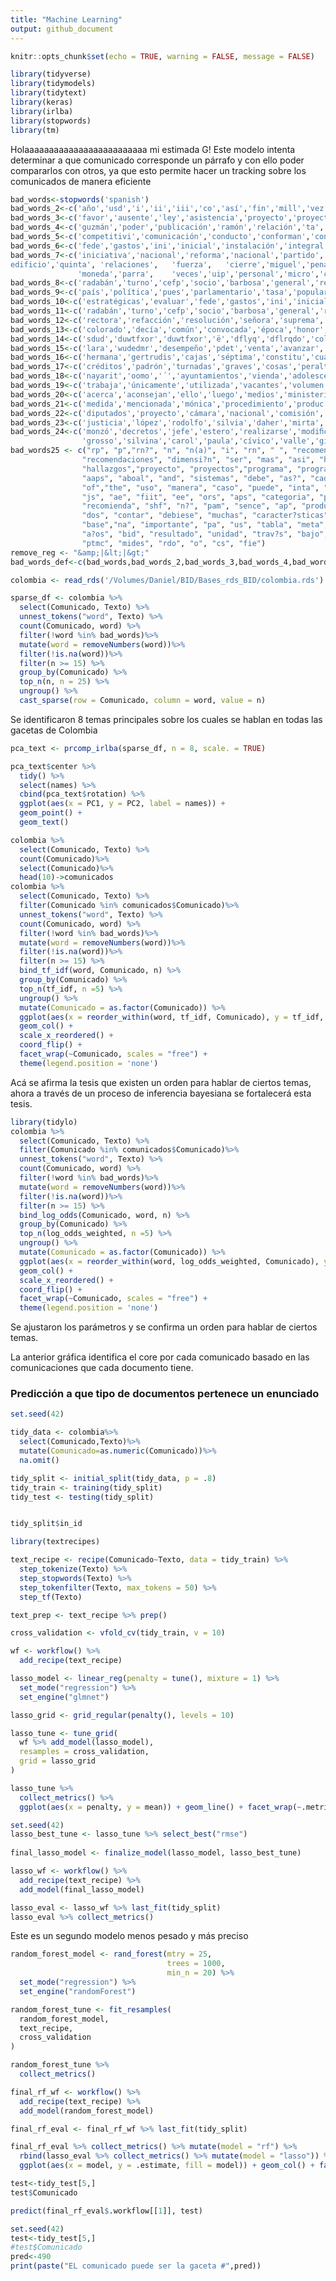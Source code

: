 ```yaml
---
title: "Machine Learning"
output: github_document
---
```


```r
knitr::opts_chunk$set(echo = TRUE, warning = FALSE, message = FALSE)
```

```r
library(tidyverse)
library(tidymodels)
library(tidytext)
library(keras)
library(irlba)
library(stopwords)
library(tm)
```


Holaaaaaaaaaaaaaaaaaaaaaaaaa mi estimada G! Este modelo intenta determinar a que comunicado corresponde un párrafo y con ello poder compararlos con otros, ya que esto permite hacer un tracking sobre los comunicados de manera eficiente

```r
bad_words<-stopwords('spanish')
bad_words_2<-c('año','usd','i','ii','iii','co','así','fin','mill','vez','si','l','tener','oc','iv','nuevos','problema','santa','dio','p','enero','febrero','marzo','abril','mayo','junio','julio','agosto','septiembre','octubre','noviembre','diciembre','aproximadamente','varios','ende','tipo','aún','fase','costo','existe','logró','v','acerca','b','entrada','forma','gran','igualmente','misma','orden','oficina','output','podría','presentaron','propuesta','propuestas','referencia','reporte','san','tercer','térmico','zonas','caja','alrededor','asignados','decir','después','días','dicha','diseñado','esperaba','esperado','finalizar','importancia','llevó','maestro','mejorar','necesarios','niveles','particular','planteado','presente','principios','reflejado','registra','reportado','requiere','secado','solo','supuesto','with','working','actualización','alto','asociado','considerando','correspondiente','dichos','escasa','fa','figura','genera','justificación','km','llevado','medidas','menos','modo','municipio','necesarias','necesidades','parcialmente','partir','pese','personas','pmasis','presentar','previas','previstos','real','realizando','sentido','suscrito','tema','vía','acorde','acorde','actividad','adecuada','adelantando','ándres','atención','comprometer','consultores','corresponde','crítica','cuarto','efectos','ejecutores','entonces','especial','establecidos','crítica','ejecutores','especial','establecidos','existen','incluido','lograr','logro','luego','mas','más','mayores','mecanismo','mejor','notable','nuevas','objeto','oferta','original','pari','passu','posibilidad','posterior','propósito','','realidad','realizaron','red','satisfactoria','solicitado','últimos','varias','además','afectar','aplicación','aprobados','artículo','competencia','competencias','conjunto','consecución','creó','considerable','consolidación','convocatoria','cronogramas','cuatro','darle','definidos','desarrollado','efectiva','eficiente','ejecutados','especialista','estima','extensión','gestor','igual','indica','informa','interno','internos','largo','llega','lugar','manual','mismas','mll','múltiples','obtener','permitido','plazos','porcentaje','potenciales','presentación','presentó','prevé','primeras','providencia','proyecciones','puedan','realizada','reglamento','relacionada','renovación','restricciones','semanas','siguiente','solicitar','soluciones','suscribir','suscripción','tales','todas','todo','tomo','usuarios','vías','abstuvo','acumulado','adelantaron','afectó','apenas','apoya','c','buena','centros','compromisos','conjunta','considerablemente','consorcio','contenido','continua','cronograma','deben','deberán','dialogo','disponibles','dificultad','documentos','ejercicio','elegible','ello','esfuerzos','espacios','especiales','esquemas','etapas','formalizó','financiada','fuertes','funcionamiento','generado','generados','generar','generó','gerencial','gestiones','gestores','grupos','haber','hecho','inclusión','informó','inicios','manifestado','mencionados','opinión','partes','pendiente','permitieran','podía','podrá','presentan','presentando','proyectados','punto','puesta','realización','realizará','realizará','reporta','respuesta','revisaron','sigue','sólidos','sigue','sólo','superior','sustancial','torno','tramitar','tres','utilización','ve','vi','vio','acordado','actualizado','adecuado','agencia','ahora','ajustar','ajustó','alcanzado','alcanzarán','ambos','anteriores','aplicativo','aportes','apoyar','aprobó','asimismo','atender','calculado','cercano','cinco','continuar','corresponden','cumplido','da','dará','deberá','decidió','decididas','decidió','definido','definidas','denominada','determinar','determinación','detalles','detalle','diferencias','dinámica','dinamismo','directivas','disponibilidad','distintos','eb','ejecutadas','entendimiento','establecidas','evidente','explica')
bad_words_3<-c('favor','ausente','ley','asistencia','proyecto','proyectos','diputado','ley','cause','reunión','cause','diputados','reunión','presidente','cámara','gaceta','integrante','lunes','martes','miércoles','jueves','viernes','sabado','domingo','integrante','méxico','cambio','general','nacional','parlamentaria','alta','integrantes','iniciativa','horas','programas','proyecto','programa','sector','ción','dictamen','josé','mil','pri','baja','turno','federal','in','gonzález','día','fecha','dos','manera','acciones','ciento','ciento','materia','parte','pro','secretario','re','caso','directiva','ser','actividades','cabo','discusión','maría','anterior','fracción','atentamente','decreto','juan','respecto','micro','millones','ordinaria','secretaría','unidos','coordinación','foro','grupo','periodo','ra','aprobación','ceiaa','pequeña','to','artículos','congreso','do','federación','junta','licenciado','medio','legislatura','presentes','uso','antonio','cuenta','legislativo','garcía','gobierno','legislativo','mexicanos','operación','social','acuerdo','aprobado','comisiones','dispuesto','informe','martínez','nes','numeral','diversas','mesa','siguientes','jesús','siguientes','adiciona','adolfo','luis','lxii','orive','secretaria','sión','alejandro','diversos','federalismo','ramírez','reuniones','secretarios','términos','adriana','apoyo','cumplimiento','ma','pa','sánchez','sánchez','anual','cuales','di','doctor','mario','participación','semestral','anexo','autoridades','coordinador','javier','municipales','pérez','pre','so','alfredo','fernando','hacer','mediante','nivel','objetivos','propone','proponente','quórum','temas','tra','acción','acta','cada','carlos','dad','destacó','edificio','entidades','establecer','fundamento','honorable','importante','legisladores','mo','palacio','proyectos','rangel','regional','romero','sectores','sistema','condiciones','miento','pe','tados','través','vargas','ciones','comi','dar','disposiciones','enrique','evaluación','federales','marco','mayor','parla','mayor','plazo','presentada','reglas','salón','tal','alberto','arturo','ca','contreras','gasto','lectura','procedió','padilla','situación','virtud','años','augusto','bellinger','chan','continuación','dis','elementos','fuentes','funciones','gestión','hernández','lugo','manuel','mentaria','moreno','nión','nueva','partido','político','primer','públicos','rocío','ruiz','semarnat','va','abreu','agradeció','aprobaron','asistencia','carmen','com','corrales','dependencias','dipu','establece')
bad_words_4<-c('guzmán','poder','publicación','ramón','relación','ta','último','ciudadano','comité','documento','fe','fomentos','fomento','generales','gobiernos','grandes','guadalupe','im','inicio','invitados','marcos','mente','mexicana','morales','opi','ortiz','permita','población','relativo','renovables','resultados','salvador','segovia','unanimidad','usted','blanca','bre','cantidad','capacidades','cárdenas','carmona','debe','des','dictaminado','director','final','función','hace','hoy','isidro','lázaro','llevará','medianas','méndez','mismo','previa','sos','total','valencia','vo','acceso','acuerdos','armando','artiñano','asistentes','calidad','cáma','campaña','cecilia','conforme','conforme','dustria','em','emitir','encuentra','esther','gerardo','impacto','importantes','ingeniero','interés','minuta','modificación','movimiento','na','nación','oportunidad','ordenamiento','organismos','parlamentarios','pequeñas','po','primera','puntos','socorro','socorro','téllez','tiempo','tomás','tratamiento','turnados','unidas','yesenia','analizado','anaya','ángel','angélica','ba','bajo','base','beltrones','bien','campañas','catarina','ceballos','delgado','desa','desahogar','eco','efecto','electorales','encontraron','específicos','establecido','ex','fechas','foros','g','gutiérrez','hacia','humanos','ja','llevar','manlio','márquez','mayoría','medios','metas','miguel','módulo','mundo','momento','observaciones','octavio','palabra','orihuela','payo','permanente','preguntas','puesto','res','respectiva','resultado','reyes','sam','sistemas','voto','votos','actores','alianza','alonso','alianza','américa','ayala','cación','calderón','cam','camarena','carácter','cargo','ciso','clave')
bad_words_5<-c('competitivi','comunicación','conducto','conforman','consejo','correspondientes','cumplir','dependencia','destinados','df','dichas','directamente','diseño','dora','ejecución','emitida','éstas','estatales','evaluaciones','falta','favor','federa','felipe','fernández','garza','generación','herrera','hacendaria','herrera','hugo','humano','instituto','inte','intervención','invitación','issa','legislativos','local','medina','semana','semanas','mes','meses','necesario','norma','número','organización','oviedo','países','par','pedro','plan','presencia','puso','rafael','rafael','realizar','reducir','reitero','relaciones','representación','representantes','responsabilidad','rios','rivera','rrollo','secreta','unánime','vinculación','x','zaragoza','ac','adán','alba','alex','analizar','beneficio','cabe','clausura','clausura','combustibles','compromiso','conformidad','compromiso','crear','cualquier','cuanto','daimler','david','dávila','debida','decisiones','derivado','disposi','eficiencia','ejecutivo','eliana','elaboración','eliana','equipo','ésta','francisca','francisco','gas','ge','gm','go','her','ho','inafed','informes','instalaciones','instrumentos','lado','legales','líneas','locales','marisol','mento','mexicano','misión','mismos','munici','nacionales','nández','ne','nelly','nomía','órdenes','organizaciones','pecial','peña','pido','planta','porcentajes','presu','proceso','producto','progra','propia','puede','ral','ras','realizadas','representa','representa','revisión','ricardo','robles','sa','sala','solicita','sometan','suficiente','tercera','tes','tinguida','torres','viii','abordaron','actualmente','alfa','alvarado','alimentos','árcega','auditorio','bajadores','beneficios','bis','brenda','canacero','características','castillo','cau','certificación','certificado','chávez','cional','cita','colaboración','comuníquese','concepto','concluyó','consuelo','conocimiento','contenidos','coronado','covarrubias','creciente','cruz','cuarta','décima','décima','declinó','delphi','democrática','dente','deral','dicho','dieron','discutido','dispone','duda','efectuada','elia')        
bad_words_6<-c('fede','gastos','ini','inicial','instalación','integral','interior','jiménez','labastida','lardizábal','legislativa','licencia','lineamientos','magallanes','mé','mecanismos','mejores','mencionar','modificaciones','muñoz','murguía','nieto','nolasco','observar','ordinarias','panel','peaje','permitan','presenta','presentadas','pt','putados','rio','ro','rodrigo','rosa','salinas','sarrollo','segunda','serna','sexta','sino','subcomisión','talamante','tamaño','técnico','undécima','undécima','var','venido','vicepresidente','senador','senadore','ministro','ministros','vidad','volvo','xico','zamora','acordó','actas','agenda','agustín','altos','álvarez','antelación','anteriormente','apo','apro','áreas','arroyo','artí','au','autónoma','bienvenida','ble','cá','car','casi','cervantes','chapa','cio','comentó','compe','comprende','comuníquense','conferencia','confirmar','confirmar','constancia','constitucional','constitucionales','contar','corpus','culo','curi','das','declaración','destine','destino','diputadas','dispensó','emitió','enfoque','enviada','espacio','especifico','etcétera','experiencias','explicó','fijos','facultades','flor','fommur','fondos','forman','formas','fundación','fundamentales','garantizar','gordillo','grama','hombres','gudiño','hora','implementación','implementar','inci','incorporar','index','inegi','infor','irazema','karina','leticia','libre','linares','loya','mantener','marcas','matrices','mejoramiento','miranda','morelos','motivo','muni','nal','necesidad','negativo','néstor','normas','numerales','ochoa','ocotlán','olivares','omar','opiniones','organi','organizado','orozco','orozco','ossiel','otorgados','pablo','participaciones','petitividad','planteados','planteamientos','podrán','ponente','poner','potencial','prácticas','favor','ausente','dip','angel','cc','creo','cooperativa','quiero','sección','seccion','lxi','cruzada','liconsa','ustedes','vemos','dip','admite','leche','lxiii','ley','diconsa','dgpl','cooperativa','mely','aqui','aquí','coco','x','lxi','angli','vamos','lxii','morena','eukid','rubrica','parlamentaria','voy','obviamente','ahorita','grappin','proponente','notificó','asistencias')
bad_words_7<-c('iniciativa','nacional','reforma','nacional','partido','iniciativa','entidades','pública','presentada','sector','nacional','género','dictamen','diversas','señaló','muchas','muchas','sociedades','número','bis','pleno','cuidado','discusión','votación','javier','humanos','ordinaria','jesús','párrafo','integrantes','uso','f','oficio','cómo','presidenta','derecho','sociedad','juan','exhorta','congreso','fiscal','pérez','rodríguez','medio','socios','va','constitución','secretaría','hoy','asamblea','cambio','lópez','unidos','pesos','pesos','cause','población','cuidados','manuel','años','términos','hambre','díaz','urgente','federación','artículos','carlos','cabo','parte','centro','ver','millones','jorge','moreno','previsión','televisión','integrante','unión','sesión','anual','fondo','guarda','dar','usted','bien','marco','marco','voto','suscrita','consejo','gutiérrez','precios','código','parlamentarias','recepción','tercera','periodistas','ex','hace','sánchez','comité','comité','reuniones','pa','unidas','ramos','ramos','administración','ciudadana','consulta','mos','in','pueblos','mayor','legislativo','haciendo','apoyo','diversos','gómez','debe','flores','verdad','respecto','órganos','régimen','primer','podemos','refiere','quórum','zona','arturo','ra','enrique','indicó','casa','través','sur','di','único','proyectos','temas','torres','mendoza','carácter','públicas','palabra','guadalupe','nivel','gerardo','vega','penal','cruz','entidad','norte				
edificio','quinta',	'relaciones',	'fuerza',	'cierre','miguel','pena','electorales','voz','referente','aprobado','nes','ángel','ene','sureste','bernal','vida','vida','roberto','guillermo','roberto','promedio','atentamente','mo','votar','iniciativas','generales','puede',				
               'moneda','parra',	'veces','uip','personal','micro','claudia','conforme','bases','rafael',	'políticos','registro','fe','efecto','pemex','editorial','casos','persona','menor','banfotour','ejemplo','recibido','foro','recibido','primero','herrera','amistad','ciento','segundo','oportunidades','revolución','resolución','sistema','informe','inasistencia','análisis','reglamentos','sagarpa','puntos','pasajeros','disponible','autonomía','habitación','gente','celebrada','numeral','norte','edificio','fernando','plazo','cualquier','cuarta','cumplimiento','solicitó','electores','electores'		,'trámite','valor','parlamentos','equilibrio','morales','movimiento','municipal','combate','moderna','ciones','financiero','','licenciado','periodo','título','sión','activos','presidencia','cantú','unanimidad','cuales','expide','beatriz','beatriz','total','capítulo','ma','participación','revisión','fundamento','trata','dad','pequeña','santos','nuevo','productiva','gef','región','región','pichardo','pre','oficial','abstención','pre','vázquez','dictaminar','institución','baja','na','asunto','fernández','ramírez','honorable','promovente','ruiz','hugo','secretarios','gestión','mediana','coordinación','ejecutivo','establece','proceso','dentro','objetivos','bueno','fuente','leyes','comunicaciones','humano','anexo','vigor','registró','registró','constitutivas','constitutivas','riego','cárdenas','partidos','ricardo','llegar','toda','octavio','nueva','nuevo','cantidad','potable','escuelas','seguro','positivo','íbid','doctor','reyes','lázaro','palacio','miriam','reglas','república','ciudad','elena','norma','diario','armando','nombre','º','david','héctor','dispuesto','lista','dispuesto','lista','rojas','rojas','rojas','sistemas','evaluación','cumbre','santiago','quorum','usuario','mexicano','organización','presencia','secretaria','carrillo','carrillo','sergio','ticas','relación','vencimiento','apoyos','garza','márquez','daniel','germán','precisamente','carmen','chávez','emilio','guzmán','medina','visita','prác','tiendas','minuta','ignacio','preguntó','compañeros','recibida','eduardo','sala','votos','ausentes','envió','sinopsis','presentes','resultados','mente','mucha','alianza','méndez','consideración','orantes','pueden','debido','aprobada','dijo','responsabilidad','víctor','llevará','acuerdos','barajas','momento','siempre','condiciones','señores','trabajos','obra','araceli','parece','parece','guevara','contenidas','funciones','mayoría','cadenas','contador','contador','dades','viii','objetivo','padilla','escobar','escoto','manrique','lucia','tesis','financieros','edgardo','órgano','diputada','primera','permanente','aprobación','junta','recursos','recurso','materia','cámara','trabajo','aprobación','trabajo','materia','instituto','cámara','recursos','primera','elsa','turismo','decía','martín','martha','comi','educa','trabajar','programas','anterior','operación','rico','anterior','bienes','fines','aprueba','líderes','óscar','innovación','planta','procedimientos','mismo','productores','instalaciones','comisiones','usos','pinto','delito','quedar','según','reserva','retiro','tercero','tercero','gonzalo','base','mario','suárez','velasco','ciudadanos','intervención','motivos','miento','pago','realizar','legisladores','motivos','podamos','queremos','solamente','parlamentarios','senadora','relativo','señala','reforman','semarnat	','reservan','admiten','situación','diego','caída','villarreal','meses','edad','operaciones','humberto','programas','democrática','función','bajo','creación','curso','plenaria','remitida','seguimiento','anterior','ganaderas','damián','desechan','dicho','dictaminada','notas','jaime','oscar','atribuciones','elección','fuentes','mismo','asistentes','asistente','asiste','coronato','margarita','patrones','cooperativo')
bad_words_8<-c('radabán','turno','cefp','socio','barbosa','general','reunión','federal','urnas','credencial','locutores','turna','señor','montaño','sámano','anticorrup','melhem','manjarrez','compañero','arámbula','castañón','berjena','montano','berdeja','avilés','gaceta','montano','usabiaga','monreal','amigo','gracias','pesa','zan','cooperati','quisiera','turnó','ganoa','corrales','proyecto','turística','asuntos','montoya','gobernación','gobernacion','rúbica','bautista','setenta','civil','agradezco','buenos','septima','guerrero','rubica','rúbrica','comisión','gusto','ayudar','aguas','expediente','país')
bad_words_9<-c('país','política','pues','parlamentario','tasa','popular','metropolitano','aguilar','agregado','exteriores','edelmiro','angulo','alfonso','multa','demás','valores','campeche','permiso','aguilar','firmas','distrito','metropolitana','pues','estatus','funcionarios','media','productos','desecha','federativas','braceros','tiembre','naciones','fuerzas','solicitud','acto','alejandra','zepeda','ávila','ramo','ahlf','loretta','equivalente','otorgamiento','promover','esfuerzo','virgilio','julieta','olivia','briceño','wendy','ernesto','procesos','fermín','propuso','sometió','control','toro','hizo','acto','treinta','adición','estatus','mary','priscila','vidaña','rogelio','aportaciones','someterlo','desahogo','éste','federativas','regular','cedrssa','suprema','alguna','país','imss','proposición','desecha','bermúdez','erandi','aguilar','frida','respectivamente','permiso','pidió')
bad_words_10<-c('estratégicas','evaluar','fede','gastos','ini','inicial','instalación','integral','interior','jiménez','labastida','lardizábal','legislativa','licencia','lineamientos','magallanes','mé','mecanismos','mejores','mencionar','modificaciones','muñoz','murguía','nieto','nolasco','observar','ordinarias','panel','peaje','permitan','presenta','presentadas','pt','putados','rio','ro','rodrigo','rosa','salinas','sarrollo','segunda','serna','sexta','sino','subcomisión','talamante','tamaño','técnico','undécima','undécima','var','venido','vicepresidente','senador','senadore','ministro','ministros','vidad','volvo','xico','zamora','acordó','actas','agenda','agustín','altos','álvarez','antelación','anteriormente','apo','apro','áreas','arroyo','artí','au','autónoma','bienvenida','ble','cá','car','casi','cervantes','chapa','cio','comentó','compe','comprende','comuníquense','conferencia','confirmar','confirmar','constancia','constitucional','constitucionales','contar','corpus','culo','curi','das','declaración','destine','destino','diputadas','dispensó','emitió','enfoque','enviada','espacio','especifico','etcétera','experiencias','explicó','fijos','facultades','flor','fommur','fondos','forman','formas','fundación','fundamentales','garantizar','gordillo','grama','hombres','gudiño','hora','implementación','implementar','inci','incorporar','index','inegi','infor','irazema','karina','leticia','libre','linares','loya','mantener','marcas','matrices','mejoramiento','miranda','morelos','motivo','muni','nal','necesidad','negativo','néstor','normas','numerales','ochoa','ocotlán','olivares','omar','opiniones','organi','organizado','orozco','orozco','ossiel','otorgados','pablo','participaciones','petitividad','planteados','planteamientos','podrán','ponente','poner','potencial','prácticas','favor','ausente','dip','angel','cc','creo','cooperativa','quiero','sección','seccion','lxi','cruzada','liconsa','ustedes','vemos','dip','admite','leche','lxiii','ley','diconsa','dgpl','cooperativa','mely','aqui','aquí','coco','x','lxi','angli','vamos','lxii','morena','eukid','rubrica','parlamentaria','voy','obviamente','ahorita','grappin','proponente','notificó','asistencias')
bad_words_11<-c('radabán','turno','cefp','socio','barbosa','general','reunión','federal','urnas','credencial','locutores','turna','señor','montaño','sámano','anticorrup','melhem','manjarrez','compañero','arámbula','castañón','berjena','montano','berdeja','avilés','gaceta','montano','usabiaga','monreal','amigo','gracias','pesa','zan','cooperati','quisiera','turnó','ganoa','corrales','proyecto','estratégicas','evaluar','fede','gastos','ini','inicial','instalación','integral','interior','jiménez','labastida','lardizábal','legislativa','licencia','lineamientos','magallanes','mé','mecanismos','mejores','mencionar','modificaciones','muñoz','murguía','nieto','nolasco','observar','ordinarias','panel','peaje','permitan','presenta','presentadas','pt','putados','rio','ro','rodrigo','rosa','salinas','sarrollo','segunda','serna','sexta','sino','subcomisión','talamante','tamaño','técnico','undécima','undécima','var','venido','vicepresidente','senador','senadore','ministro','ministros','vidad','volvo','xico','zamora','acordó','actas','agenda','agustín','altos','álvarez','antelación','anteriormente','apo','apro','áreas','arroyo','artí','au','autónoma','bienvenida','ble','cá','car','casi','cervantes','chapa','cio','comentó','compe','comprende','comuníquense','conferencia','confirmar','confirmar','constancia','constitucional','constitucionales','contar','corpus','culo','curi','das','declaración','destine','destino','diputadas','dispensó','emitió','enfoque','enviada','espacio','especifico','etcétera','experiencias','explicó','fijos','facultades','flor','fommur','fondos','forman','formas','fundación','fundamentales','garantizar','gordillo','grama','hombres','gudiño','hora','implementación','implementar','inci','incorporar','index','inegi','infor','irazema','karina','leticia','libre','linares','loya','mantener','marcas','matrices','mejoramiento','miranda','morelos','motivo','muni','nal','necesidad','negativo','néstor','normas','numerales','ochoa','ocotlán','olivares','omar','opiniones','organi','organizado','orozco','orozco','ossiel','otorgados','pablo','participaciones','petitividad','planteados','planteamientos','podrán','ponente','poner','potencial','prácticas','favor','ausente','dip','angel','cc','creo','cooperativa','quiero','sección','seccion','lxi','cruzada','liconsa','ustedes','vemos','dip','admite','leche','lxiii','ley','diconsa','dgpl','cooperativa','mely','aqui','aquí','coco','x','lxi','angli','vamos','lxii','morena','eukid','rubrica','parlamentaria','voy','obviamente','ahorita','grappin','proponente','notificó','asistencias','directivo','asamblea','uruguay','inoohh','inddhh','indohh','república','sede','recibió','naciones','setiembre','parlamento','sesión','reunió','uruguayo',"inodhh",'comisión','participó','institucional','casos','comisionado','institución','º','presidenta','pueblo','junto','seguimiento','página','relacionamiento','señores','personal','información','corte','aspectos','instituciones ','dirección','uruguaya','muchas','recomendaciones','taller','unidad', 'dentro','órgano','toda','ámbito','anexos')
bad_words_12<-c('rectora','refacción','resolución','señora','suprema','tivo','udelar','visita','alguna','anong','arts','bases','buen','ceremonia','cierre','colaborar','directora','entiende','formal','funciona','inciso','institu','integrada','organismo','propio','rechos','rovira','situaciones','seguramente ','talleres','talleres','ales','bueno','consolidar','contacto','contencioso','convenios','creados','dada','desarrolló','dice','eventos','focal','expresa','extraordinarias','focal','forme','gente','grado','horario','informar','inter','intercambiar','intercambio','interna','lugares','maldonado','mantenido','maria','minutos','nota','ntes','nuevo','oohh','pafs','participado','participaron','perfodo','podemos','queremos','recibimos','recién','reclamo','rector','redbió','reglamentación','seguir','solicitó','tado','tampoco','temáticas','ténganse','titución','tras','unión','urugu','viena','vigentes','xlvii','aborda','abordar','abordó','acercamiento','ación','algún','ambas','amplio','amman','brou','breve','capitulo','causas','cias','comprendido','ctivo','danilo','decisión','defen', 'defensorías','denunciado','deredlos','dfas','diario','distintas','división','dónde','ejecutora','ente','entrados','entrevistas','estratégicos','excepciones','extraordinaria','federico','fhce','filippini','fines','form','funcion','fundamentos','futuros','gama','garantías','habitantes','hacerlo','hacerse','hito','ibió','implica','impone','incluso','inddhii','inoouh','inst','integra','jnddhh', 'jnodhh','juntas','libro','manifiesta','marcha','memoria','mensaje','montero','mtop','nacion','nombre','obligación','obre','observatorio','oficial','oficios','oirtctivo','oportunamente','orgánica','organizada','oriental','otorga','paraninfo','dificultades','jorge','según','cuentas','gustavo','seis','sociedad','cooperación','país','diferentes','º','administración','parece','seminario','peralta','frente','miembros','directorio','faroppa','posible','remite','allá','código','dado','delegación','dere','especialmente','mariana','órganos','recepción','vecino','rodríguez','relativos','funcionarios','recibir','sesiones','realizó','recibido','tribunal','hizo','principio','vinculados','administrativa','cómo','cons','copia','cuerpo','daniel','deja','habla','manos','ninguna','oerechos','raúl','uruguayos','vigente','actos','admitidas','ariela','astori','central','concurso','conse','coordinadora','debido','ejemplo ','elección','ferreira','futuras','instancia','integrar','nadonal','período','posibles','presentado','promoción','realizado','acto','centro','asociación','señalar','asuntos','convenio','asunción','independiente','vinculadas','comenzó','ejemplo','establecimiento','fundamental','legislador','ocasión','oefensoria','pasado','protocolo','pueden','recibidas','recomendación','asesora','técnicos','asse','chos','derec','destacar','disposición','llamado','oere','oficio','ombudsman','parlamentario ','participar','poderes','preliminar','primeros','pueda','montevideo','sociales','facultad','persona','cargos','defensor','denunciante','obligaciones','defensa','legal','servicios','administrativo','camino','eduardo','escrito','escuchar','guyer','inooh','insti','parlamentario','serpaj','tución','administrativos','cuestiones','dando','decía ','guianze','hechos','humedades','inau','iniciativas','involucrado','involucrados','lación','mencionado','mides','objetivo','ocupación','participa','pasos','plantearon','planteó','posición','refiere','segundo','seguramente','texto','abordados','actuación','actual','adelante')
bad_words_13<-c('colorado','decía','común','convocada','época','honor','jornada','pesar','pleno','solicitudes','antesala','aproximación','artigas','asodadón','boltzmann','buenos','básicos','carta','claramente','compartieron','completo','consecuencia','considerarse','consideró','cosas','curso','debemos','desarrolladas','desarrollar','eficaz','enorme','payssé','ponen','presupuesta','pisos','proce','ración','reali','realiza','realmente','reciente','reconocimiento','rectivo','relativa','rica','sauval','sejo','semestre','sentencia','sentimos','servido','silva','solamente','soría','stado','talle','tarea','temática','tendidos','unid','usinas','veinte','versión','vinculado','walter','abord','absolutamente','acceden','acnudh','acompañan','adón','adones','agradecer','alegría','almagro','anex','aníbal','aniversario','apartado','aplica','aquellos','asigna','asignado','asundón','aucj','básico','bloque','busca','boral','caminos','cardoso','celebrarse','ceso','ciegas','citada','creación','senadores','alcance','álvaro','amplia','aprueba','área','dictado','difusión','facultativo','instancias','andar','contó','comunicó','decano','pertinente','posteriormente','preparación','previsión','principales','propias','razones','redactor','relaciona','relacionadas','rico','abordan','acuña','administradón','administrativas','aporte','aplicable','atribuciones','capacidad','causa','centrales','cierto','ciudad','clón','comenzamos','códigos','comenzara','cometidos','comienzo','comis','compartió','compartir','conclusión','concretamente','condición','cone','consideración','consideradas','considere','consta','consulta','consultivo','contiene','contribuir','conversó','coope','coordinaciones','copias','correr','creada','creado','creadón','criterios','cuarenta','cuya','dades','deberi','dejamos','dejo','demás','denund','dert','despachos','dicte','diferente','digo','dijo','dimensiones','dire','directi','discrepamos','discrepancia','doctora','dossier','duradón','echa','ejercido','elena','encontrado','enda','enta','entendemos','entes','envió','espado','espedal','espinosa','estab','estándares','eventual','evento','existencia','expresamente','ferrelra','finalmente','física','físicas','fluida','formulación','funcionar','goce','heber','henderson','hicieron','huma','humnos','iciembre','ihoohh','incompetencia','informada','informado','informaron','inooiih','inquietudes','intermedio','interpretación','ional','jornadas','leer','legis','lidad','literal','llamar','lnstitudón','logo','ludwig','maneras','manifestó','mantenidas','mantuvo','mencionó','mirada','modificativa','momentos','nacio','nacionaj','nadie','nadón','nadones','namiento','nciones','necesaria','ningún','negras','noohh','jurídico','éxito','procedimientos','trámite','trato','actor','concreción','conmemoración','coordinar','definitiva','denun','experiencia','henderson','implican','notoria','notoriamente','nsejo','obliga','obstante','ocupada','oefensorfa','oire','onal','ones','oportuna','orador','organizó','orientación','originales','oupuy','pane','panelista','parlamen','partidp','pasquet','pauta','pedidos','plantea','plato','plena','pnud','podamos','práctica','presen','presidió','prestación','presuntas','previo','previsto','primero','proc','procedimiento','provino','proyecta','pttsonas','pues','quejas','rápido','razón','recha','recibieron','recoge','recomend','recuerdo','redacción','reencuentro','registro','relativas','relator','rendición','represen','repú','requerido','requerir','respuestas','resuelto','reunido','reunieron','rias','rinde','rorma','scheps','señalado','señaló','serie','serpa','siempre','simplemente','socia','solicitada','solicitud','sometida','sugerencias','tareas','temático','temáticos','tido','tiva','todavía','tora','totalidad','trab','traba','única','unida','unidades','universal','unklas','ursos','viene','vínculos','visto','voluntad','voluntaria','xvii','representante')
bad_words_14<-c('sdud','duwtfxor','duwtfxor','ë','dflyq','dflrqdo','colombia','pacto','dflrqdo','dflrqdo','\u0358','prestar','\u051d','frpr','uhfxuvrv','xhyr','xhyr','ï','lqlvwhulr','sdud','hqwlgdghv','hvwh','ɖăƌă','ministerio','odq','línea','directa','prestacion','uhdol','estatuto','vigésimo','fxdo','relhuqr','h','pacto','eolfr','senado','txlgdg','estrategias','rglilfd','vreuh','dflhqgd','eolfd','\u0d7d\u0d7eඅ','contrato','meta','qdflrqdo','parágrafo','qdflrqdo','qdflrqdo','è','técnica','uhdol','qdflrqdo','parágrafo','fortalecimiento','uhfxuvrv','uwtfxor','hfwrv','qxhyr','fortalecimiento','\u051d','\u0355','\u037c','hqhudo','glflrqd','vhuylflrv','vhuylflrv','dvhv','hvduuroor','departamento','servicio','ghvduuroor','psuhqglplhqwr','rqgr','hjdolgdg','r','rwurv','doxg','srguiq','olplqd','olplqd','tabla','delegada','surjudpd','sduwh','xglfldo','vhuylflr','wudqvsruwh','hqwuh','dfwr','hfwr','|','surfhvrv','lvwhpd','lqyhuvlyq','lqirupdflyq','gráfico','frqyplfr','planes','whuulwruldohv','vhfwru','udqvsruwh','dfxhugr','raizales','igac','vhfwru','udqvsruwh','srgui','u0373','wudypv','fxpsolplhqwr','dud','jhvwlyq','yljhqfld','lqdv','eolfrv','hqwlgdg','hqwlgdg','gheh','quedará','vdoxg','sdjr','rgutjxh','articulación','qyhuvlrqhv','frqglflrqhv','sdtv','mxglfldohv','acompañamiento','hvwd','dutd','duorv','qhujtd','dpd','pretelt','vigilancia','uente','xdgur','rfldo','gxfdflyq','hvwi','ghehuiq','fdvr','fxdohv','cuadro','gráfica','fxdohv','secundario','magistrado','cuadro','ru','vlvwhpd','rglittxhvh','hsduwdphqwr','surfhvr','duwtfxorv','wrwdo','oehuwr','liber','hvwlyq','hvwlyq','whed','sduijudir','dfwlylgdghv','dfwlylgdghv','oxuldqxdo','modelo','sduijudir','vwdgr','suhvwdflyq','txhgdui','vrfldo','wlhqh','eolfdv','vljxlhqwhv','chaljub','odqhdflyq','phwd','lqfox','servidores','quinto','uiilfr','datos','surgxfflyq','lqiudhvwuxfwxud','ur','wudwd','ghqwur','msps','whpd','ghehui','rqdv','xshulqwhqghqfld','balance','categoría','pp','žůžŵďŝă','plvpr','mxvwlfld','','hmhfxflyq','mads','ghvsdfkrv','shuvrqdv','estratégica','modifíquese','hfuhwr','jdudqwl','whuulwruldo','glflhpeuh','pdqhud','udedmr','debate','compra','đžŵž','wrgrv','phgldqwh','ghsduwdphqwrv','componente','remhwr','uhodflrqdgr','lfhplqlvwur','dgrv','lqlvwud','eloorqhv','plqhud','pxqlflslrv','fdolgdg','hpsuhvdv','srutxh','madres','xshulru','srotwlfd','vhuiq','pelhqwh','surgxfwruhv','carrera','vhdq','glihuhqwhv','complementarios','kdvwd','pliego','manejo','uariv','d','territorios','rama','formación','suhvhqwh','ǀ','rorpeld','\u0373','primario','prgl','modi','uhvlghqwh','colombiana','colombiano','votado','conćicto','sursxhvwd','ŵŝůůžŷğɛ','aumento','xudo','retención','ğǆɖžƌƚăđŝžŷğɛ','uribe','upjlphq','implementará','edvh','htxlgdg','pdufr','pactos','eăđŝžŷăů','rosario','guerra','aprovechamiento','sursrvlflyq','empleados','lqyhuvlrqhv','iván','ejrlb','encuentran','fortalecerá','capital','sodq','espera','ò','dupdgr','definir','dutr','ponencia','madr','identificación','hvwiq','modalidad','intermedia','luhfflyq','sulphu','índice','recuperado','luhfflyq','índice','xvwlfld','roflhqfldv','ruta','encp','venia','vial','\u0355\u0355','reoljdflrqhv','rughq','principal','espriella','abelardo','sursrvlflrqhv','lqflvr','conmutador','nominal','diferencial','aumentar','ungrd','colombianos','ğŷƚƌğ','mipres','mhcp','rrom','idplold','ixqflrqhv','duijudir','galán','restrepo','ludqgd','trámites','phur','especialidad','qxphudo','őğɛɵſŷ','construir','irupd','kulvwldq','sierju','hvwdv','adiciónese','toma','mauricio','mauricio','establecimientos','ğɛƚğ','encuentro','hihqvru','componentes','uxudo','entrega','conductas','beneficiarios','distribución','ljhqfldv','medida','dtxt')
bad_words_15<-c('lara','wudedmr','desempeño','pdet','venta','avanzar','pdet','dqiolvlv','avanzar','uwl','diagnóstico','ilustración','qfoxvlyq','menores','ʹ','pxmhuhv','tutela','remhwlyr','desarrollará','intervenciones','asesoría','surslhgdg','wudruglqduldv','etapa','duwlgr','serrano','término','narp','alcalde','dwhqflyq','shulrgr','principalmente','historia','principalmente','mesas','sodqhv','sursrqh','calle','ruhqr','ruhqr','mantilla','documental','mvct','yljlodqfld','ɖƌžěƶđƚžɛ','suhflrv','benedetti','acordada','marta','cent','andrés','ulhvjr','propiedad','vhqwlgr','lemos','escala','intereses','ilflqd','selección','lppqh','cálculos','subdirección','metodología','dejar','brindar','posada','embargo','mediano','barrera','lqwhjudo','vota','apuestas','facilitar','hvwdeohflgr','facilitar','qiruph','hvwdeohflgr','bilateral','john','lina','guía','phvhv','edmr','alexander','prioridad','andrade','cristo','hernán','existentes','tamayo','deulo','existentes','pizano','qirupd','profesionales','hogares','impedimento','cesar','gestion','salas','honorables','divulgación','encuesta','plantas','dgpm','medición','autoridad','impulsar','lara','wudedmr','serrano','ptar','tovar','giraldo','pregunta','chaves','alcaldes','caicedo','chamorro','jimmy','correa','lizcano','dictan','bonilla','recusaciones','daza','formato','arango','circunscripción','soto','eapb','formato','palabras','name','números','unas','amín','concede','cristina','merheg','samy','gaviria','barreras','paloma','escolar','aforados','pací','elizabeth','nayibe','marún','requisitos','publicado','lizarralde','macías','publicaciones','ministra','plata','hernando','familiar','ª','recobra','baena','navarro','prieto','bolsa','justa','penagos','laserna','cardozo','hoyos','realpe','román','vélez','wolff','sustitutiva','bustos','rosero','proyectar','eustacio','corzo','marín','sarmiento','somete','andrea','avirama','cuáles','holguín','mora','durán','obdulio','ospina','paola','vásquez','fórmula','caprecom','cretaría','viviane','flórez','celebración','abre','abrir','leonidas','diana','cerrar','maritza','milton','conducción','arleth','bernardo','casado','elías','elías','myriam','html','mandato','alicia','aristizábal','león','paredes','patricia','proceder','robledo','rosales','rosmery','vidal','villalba','digamos','norable','barón','darío','negado','neira','rigoberto','puerto','casamá','lidio','cepeda','orlando','riveros','turbay','adopta','ciess','lfroiv','alcocer','flyq','','elegido','édinson','mani','fldo','gota','pinilla','eugenia','triana','borrero','castañeda','roosvelt','candidato','preventivo','custodio','ramelli','proposiciones','rocha','plazas','cabrera','grajales','sierra','esquema','precio','parejas','ayapel','báez','honorio','marcela','nidia','nora','osorio','pinedo','sultado','varón','ponentes','miren','iaef','clemencia','cotrino','doris','quiroz','senén','fajardo','plfur','daño','vigencia','creativa','avendaño','yamina','teresita','transitorio','compañía','bernabé','celis','henríquez','pestana','recinto','convencionales','motoa','preferente','auto','villadiego','araújo','retorno','cabrales','autores','cortes','exclusivo','ayer','chicos','piloto','didho','eliéser','excusa','quiere','delegado','excusa','reajuste','petro','alexander','tatiana','juez','cabello','proveer','pard','yepes','bustamante','funcionario','labra','motta','extrema','prada','conexas','listas','juzgamiento','updgr','conducir','ludogr','contralores','nicolás','agentes','gggi','curules','mire','conjun','pienso','concejos','termina','ejecutoriadas','queda','césar','montealegre','anaime','gloria','doble','nohora','stella','jueces','ocupar','laureano','gobernadores','mientras','negociación','orjuela','ceta','rumié','mano','dvdgr','escrutinio','salazar','molano','polo','allí','problemas','cial','séptimas','cosa','deluque','informo','vicepresidenta','jurisdiccionales','indicación','oficiales','apoderado','hono','inmaterial','piel','justamente','acusación','masivo','retos','muchísimas','votó','anuncio','rutas')
bad_words_16<-c('hermana','gertrudis','cajas','séptima','constitu','cuánto','impedimentos','rable','hombre','sentencias','camargo','políticas','salida','horacio','alfred','procurador','herramienta','ferro','perdón','accionaria','fallo','regla','auditoría','ejercer','crec','casas','refugio','consolidado','árlex','modifica','obligatorio','saber','fuero','procede','conjuntas','pedraza','obed','gace','títulos','chacón','indicador','hicimos','encargo','restablecimiento','instructor','formalización','contable','renovable','viceministro','bancadas','eugenio','william','creg','leonardo','ipdud','barguil','pasó','perjuicio','pequeños','lucro','magna','nador','modifícase','expuesto','wilson','asistirá','candidatos','votamos','olga','saludo','simón','segundas','perdomo','granados','niñez','quién','autor','advertencia','auditor','gtdv','histórico','ministry','char','éverth','creativos','participe','salamanca','elegir','problemática','recolección','movimientos','nunca','aunque','pasa','sdodeud','fhoheudu','reglamentará','bolsas','castro','explicar','mañana','focalización','quede','sofía','mantenimiento','industrial','elaborar','fonsa','tante','automáticos','guarandá','ánimo','cuántas','concejo','industrias','bruce','resa','diciendo','entrar','pruebas','efraín','mesías','pensar','ibíd','malpelo','seguri','jurisdicción','audiencia','promotoras','zuluaga','bancada','gerléin','materiales','cuántos','sanabria','atienda','aprobar','ejecutiva','mira','nanciación','edilberto','operando','bogotanos','hablar','fortalecer','gobernador','crea','estrategia','alirio','viceministra','agatón','considera','delegados','disciplinario','heriberto','daira','galvis','judiciales','candidata','constanza','jurídica','ataques','procesado','monedero','toca','votemos','ballesteros','sarabia','corredor','pais','reino','oiss','archivo','jairo','contará','pran','conciliación','science','normal','vigencias','mónica','suspensión','thania','ascender','ejercerá','agente','conductor','comunidad','hjlyq','cumplan','hacen','cabecera','disciplinaria','dg','arlex','nacimiento','localidades','henry','buscar','gislativo','respeto','juzgar','autónomas','juzgar','quedó','sandra','unido','empezar','guridad','tratar','cartel')
bad_words_17<-c('créditos','padrón','turnadas','graves','cosas','peralta','hábiles','abasto','muchisimas','cosas','radio','adicionan','amaya','nayibe','rplvlyq','enríquez','recusación','susana','tratado','amaya','pachón','enajenación','lizcano','recusaciones','dólares','formato','flhqwt','nayibe','flhqwt','html','palabras','washington','alexánder','qrwl','ministry','rplvlyq','name','pachón','hqdgr','estatal','soto','science','uhvlghqfld','publicada','publicada','elecciones','constituyente','dft','dft','vhxru','susana','maya','buenaventura','molano','vfdo','billones','tránsito','interbolsa','tránsito','discapacidad','parques','corea','familias','dian','satena','ascenso','vivienda','derechos','referendo','contraloría','cerrada','congresista','municipios','bogotá','contralorías')
bad_words_18<-c('nayarit','oomo','´','ayuntamientos','vienda','adolescentes','privación','seaor','anos','penas','·','convención','cometido','cometido','moreira','pata','pera','tomar','designar','borsari','brenna','idea','viera','claro','dieciocho','legislación','seria','viera','penales','miembro','corno','iones','juicio','puedo','senor','cifras','creemos','lodo','solución','hablando','orrico','cion','idad','niflo','aspecto','diez','rebaja','vista','discutir','quince','afirmativa','penadés','cometen','responsable','resulta','oposición','cometidas','dlas','dlll','lodos','part','adrián','poro','juri','considerar','carpeta','ados','fuerte','grave','hacemos','máximo','nifto','pasaje','patronato','público','resto','bajar','competente','criterio','hablamos','panes','pare','publica','resolver','sabemos','impositiva','aqul','bango','comit','cuyo','ncia','ocho','paso','peto','rapiñas','aplicar','comete','conocer','debo','exposición','ingreso','iodo','lema','cioi','nillo','pasar','segura','segura','semeji','coalición','códi','cometió','edades','elemento','entiendo','fonna','fuere','moral','sabe','piñeiro','búsqueda','cero','','coii','deber','dered','dispuestos','juzgado','peno','planteo','podr','potque','todl','trate','antel','adoles','alguien','asumir','cont','deiinau','duración','discutiendo','duración','idos','imputado','infringen','limite','menot','nino','nitlo','omisiones','perspectiva','pres','salvo','supone','trabajando','comision','trabajadores','léase','adecuados','adole','aquellas','cautelar','canelones','circunstancias','clol','comisin','contrario','cree','doce','estructura','inclusive','lbertad','material','mental','rapiña','referido','trayectoria','referido','abierta','aftos','aquel','alll','berro','cincuenta','complicidad','consideramos','contención','cumple','deba','detenido','entender','evolución','exclusivamente','fracaso','fugas','imputables','internación','interrumpir','iodos','iodos','lleva','mayorla','pene','podido','próximo','','sobro','suerte','suerte','tambin','victimas','visión','vuelve','trobo','mayorías','aclarar','trobo','mayorías','cuál','aclarar','afio','alcanzada','aviso','ayuda','carcelaria','celda','conc','considerado','cumpla','consumadas','cumpla','empleo','escuchado','esencial','examen','factores','formular','grande','idas','informante','interj','medid','normativa','pedir','pelón','preocupa','referida','rompaey','sesenta','significa','temor','tendencia','terminar','tilo','trece','cambiar','carp','comunicará','concédese','designación','reso','actuales','adoptar','allos','ario','básicamente','bonomi','celebrar','coft','cometer','coml','conciencia','consumo','cono','convencidos','dictar','disponga','elos','especializado','evitar','extraviadas','gene','gravedad','hada','hará','hubiere','identidad','importa','incluyendo','instrumento','internados','lllt','llos','modificar','novoa','obras','pasta','personalidad','pide','primaria','profesional','prot','quizás','repito','ridad','salir','seno','sobte','sobfe','sucede','tome','última','unto','vaya','venimos','vienen','fortalezas','lozano','abordaje','adol','alguno','allo','amos','ando','arti','bayardi','campo','coautor','codo','codo','colegas','competentes','consecuencias','deberla','defender','deli','determinadas','determinados','dias','dolos','donaciones','drogas','ecto','efectivo','entran','entran','esla','expresar','idioma','incremento','juego','ldos','lido','lito','lldo','modio','monor','morás','muerte','nido','ninos','nores','once','origen','otta','paro','parto','pensamos','pensando','pereyra','permanencia','personales',	'pertinentes','pocas','polida',	'presentados','prob','produce',	'propios','propue','prórroga','prueba',	'quieto',	'rápidamente','realizan','referidas','requiera','responder','rtos','serta','sometidos','tabaré','tend','tenia','tenor','tocio','todu','toman')
bad_words_19<-c('trabaja','únicamente','utilizada','vacantes','volumen','económico','inconstitucional','tiempos','correos','fundar','señales','solidario','abierto','absoluto','actuar','adolescen','adoptada','alli','ampliar','anto','aobre','argumento','bicameral','campana','caram','celdas','cierta','circunstancia','ciudadanía','civiles','cofl','come','comp','complejidad','conceptos','consi','considero','corresponda','cotl','cuan','deberes','debería','decimos','dell','delto','denuncia','determinada','determinado','dinero','discernimiento','dispondrá','dones','efectivamente','énfasis','entte','equidad','equipos','estin','fueren','gravlsimas','hagan','imprescindible',	'incapacidad'	,	'individuo'	,	'inmediato','inmuebles'	,	'ioos','ismo','justo','ldon','legisla','legislativas','limitaciones','llot','lltl','lógica','modos','mono','nado','naturalmente','ncion','necesita','noventa','numero','obli','ocupa','oigo','padre','pajs','partic','patt','peor','pere','perfil','peta','plantean','plantear','plenamente','podria','politicas','pollticas','ponemos','postura','preocupación','presi','prevenir','prevista','proponemos','proponer','proponiendo','ptra','pudiera','puertas','quedan','reciba','rodolfo','sango','scavarelli','segu','seiior','sensación','serian','simple','sometido','sujeto','suma','tipos','tlll','tllt','totalmente','trabajan','transición','traslados','tros','uridad','viviendo','puertos','legisladora','aflos','alas','amplios','avances','basta','bilidad','blica','cado','cámaras','cambia','capaz','cdigo','cene',	'centes','cido','cios','cllt','coda','comenzar','comlt','comunes','concretos','conf','const','contados','contestar','convencin','convocar','corre','correcto','corto','costa','cotno','cuándo','cuii','curativas','cursos','damos','demos','descentralizado','destinado','devenidos','dios',	'diri',	'dispuesta','doctrina','dolo','entt',	'esado','espero',	'estt','expresión','extraviada',	'fundamentalmente',	'gravísimas',	'hablado','hablan','hago','herencias'	,'hincapié','humanidad','icas','icii','icio','imos','incidencia','inmediatamente','ione','lamentablemente','ldad','legados','letrado','levanta','liene','llene','llfl','llll','llls','lupr','madurez'	,'malos','manejar','matar','máxima',	'michelini','mini','mitad','muebles','niao','niflos','niftez','niftos',	'nilo','nlno',	'ntos','pert','petición',	'plft',	'pocos','podré','poli',	'politica',	'pone',	'pooo','posi',	'posiciones',	'positiva','priv','privacin',	'progr','prol',	'propongo',	'quie','quiénes','quiera',	'rece',	'reco','redactado'	,	'referidos','rnau',	'salsamendi','sedes','seflor',	'segon'	,'segun','serios','setlor',	'siete','sodal','squridad','territorio',	'ticia','tiem','tinto','tipificadas','titular','titulo','tivas','tobre','tranquilidad',	'tratando',	'ttdo','ución','unjcef',	'utilizar',	'veinticuatro',	'lador','argumentos','declarar','difícil','rótulo','mahía','dedicación','mínimo',	'articulado',	'della'	,'inconstitucionalidad',	'lavado',	'ómnibus','ventura','asti',	'montaner','sanguinetti','solicito',	'taquigráfica',	'abdala',	'aclón'	,	'actuando',	'acuetdo','adas','adolc','adolesoente'	,'adoptado',	'afto','amente','aparecen',	'aquf',	'asignaciones','asis','asisten','atlos','atrás','berois','bién','bitn',	'bros',	'cena','cien','ciertas','ciertos','ciof','clll','clos','códig','coincido','comienza','complejo','concluir','condena','considerada','constante','contri','conveniente','corr',	'cotte','cualquiera','daro','debed'	,'debidamente','década','decirlo','decla','define','demasiado','demostrado','denuncias','dese','designadas','diariamente'	,'done','dotar','dtll','duarte','efec','eiinau','eion','encierro',	'enes','enor','entienda','urgencia','infractores','ascenso','judicial','articulo','libertad','antecedentes','rehabilitación','adolescencia','infractores','urgencia','jóvenes','imputabilidad')
bad_words_20<-c('acerca','aconsejan','ello','luego','medios','ministerio','nelson','partir','políticas','productos','unión','aída','asimismo','cabañas','comi','corresponda','corte','cree','gallo','jano','lugo','palomo','puede','representantes','requerido','stolbizer','acompañan','costa','constitución','departamento','fiesta','foac','isabel','leyba','martí','mejor','olinda','puig','salta','sión','artículos','capital','cargo','chile','mente','meses','narducci','necesario','talleres','tener','tratos','tres','cación','castro','cecilia','comelli','cuales','disposiciones','gina','landro','puesto','representante','saraceni','tula','además','antecedente','baigorria','correspondientes','deberán','edificio','expuesto','fallecimiento','neri','provinciales','stubrin','aldo','central','consideración','hacer','historia','labor','molinari','monteagudo','paulina','storani','asociación','dellepiane','celia','damiani','despacho','edición','gerónimo','klett','mirabile','mirabile','mundo','proyec','putada','reconocimiento','siones','texto','wilder','administrativa','bonasso','conocimiento','fiol','jalil','lajonquiere','obra','organizaciones','adhesión','adriana','archivo','cial','concejo','decisión','establecer','inés','llambí','lugares','manuel','negro','pascual','plata','queda','apoyo','artola','condiciones','dicha','distintas','existe','ferrín','hernández','permanente','polino','ritondo','tratamiento','tura','vanossi','anual','baladrón','beccani','bien','bortolozzi','doga','cantidad','cristian','cristian','cuya','después','inter','legislativo','nuccio','paraguay','participación','puedan','suárez','sosa','atención','bossa','chaya','daud','fabián','mesa','nemirovsci','neuquén','osorio','párrafo','pasajeros','requisitos','tiempo','ubaldini','breard','elaborar','exposición','funcionamiento','hecho','importancia','laura','mayoría','mayoría','nuevas','origen','particulares','pesqueros','piccinini','posibilidad','solicito','alguna','anterior','bianchi','cerezo','mismas','monto','objetivo','primera','provin','realizado','requerida','vigente','deben','deliberante','diciembre','disponga','documentos','gestión','horacio','','jurisdicción','leyes','momento','muestra','municipales','proceso','momento','muestra','municipales','proceso','tema','cappelleri','cutivo','director','facultad','gerardo','generar','grupo','jornadas ','josefina','kuney','mensaje','natale','nueva','particular','posible','procedimientos','producto','tales','tareas','uruguay','vigencia','afio','aprobada','cinco','comuníquese','conforme','corriente','denominado','dirección','distintos','especial','estatuto','expresan','expresan','grande','hechos','mismos','período','propuesta','sefior','sentido','abdala','base','casanovas','centrales','correspondiente','corrientes','crea','designado','detención','encuentran','entidades','establece','eusebia','festival','figueroa','hernán','inciso','menos','mundial','necesarias','noviembre','nuevo','preferencia','titular','convención','conexas','creen','fines','local','mantenimiento')
bad_words_21<-c('medida','mencionada','mónica','procedimiento','produc','rattin','representación','requisito','saúl','afirmativo','afirmativo','carácter','ciento','conformidad','competencia','cuestión','demás','iniciativas','nombre','nota','pequeños','perié','ración','acta','antecedentes','aprobar','área','bertolyotti','camélida','chiacchio','directa','dispuesto','ejercicio','ente','gracia','intermedio','jaroslavsky','jujuy','mauricio','necesarios','nora','nuevos','oficina','operativo','principios','reclamos','rioja','rivas','solicitud','yrurtia','aplicar','aspectos','bolivia','conocer','consecuencia','dado','encarnación','existen','informar','interna','objetos','obtención','principal','realizará','rollano','ruckauf','salim','seguros','silvana','solución','usuarios','votar','adoptadas','afirmativa','argüe','controles','cumplir','destacar','determinar','efecto','elaboración','evaluación','hemández','lograr','octavio','previsión','pueden','realizadas','seguimiento','tario','varios','villaverde','zottos','algún','ambos','cias','cuyo','delma','enmienda','gabinete','judicial','mandato','manera','modo','nales','oficiales','pertinentes','salsipuedes','sectores')
bad_words_22<-c('diputados','proyecto','cámara','nacional','comisión','señor','diputado','ejecutivo','juan','nación','carlos','comisiones','provincia','agosto','página','reunión','maría','jorge','eduardo','honorable','señora','aires','buenos','josé','diputada','ción','artículo','interés','septiembre','julio','presentes','aviso','informe','nacion','camara','ausentes','guillermo','presente','gonzález','hugo','luis','declara','presidente','camaño','parte','días','general','dictamen','daniel','gustavo','sala','roberto','osear','autoridad','partes','sartori','informes','alberto','daniel','gustavo','roberto','osear','autoridad','partes','sartori','informes','alberto','aplicación','argentina','parlamentario','aprobación','martínez','legislación','mario','república','pérez','stella','romero','secretario','héctor','orden','miguel','país','señores','razones','alicia','través','resuelve','alfredo','víctor','carmen','marta','solicita','patricia','nélida','nacionales','cuatro','régimen','fundamentos','expresar','solicitar','córdoba','alejandro','cada','expresa','asuntos','dará','susana','godoy','sesiones','iniciativa','medidas','considerado','alarcón','caso','fernando','ocho','años','francisco','santa','protocolo','dada','liliana','miembro','fernández','forma','proyectos','lilia','subcomité','maria','siguiente','pedido','claudio','dipu','expuestas','fadel','acción','lozano','peso','ricardo','congreso','alchouron','baigorri','rodríguez','coto','solicitan','graciela')
bad_words_23<-c('justicia','lópez','rodolfo','silvia','daher','mirta','roggero','articulo','montoya','defensa','beneplácito','bosch','adán','antonio','misiones','norma','humanos','alvarez','informante','revisión','garcía','limia','rubini','storero','acompaña','esteban','relaciones','situación','cuenta','hace','materia','mismo','provincias','argentino','información','camélidos','irene','irma','yecto','basualdo','bejarano','cassese','diego','pilati','irene','irma','asistencia','fellner','humberto','nivel','podrá','unidas','atanasof','cional','considerar','culto','decreto','gobierno','brown','macchi','miembros','rafael','ríos','rosario','fecha','técnica','tulio','actividades','gutiérrez','jesús','lamberto','sector','senado','roque','aconseja','femández','larreguy','organismos','popular','cusinato','encuentro','jerez','cettour','ingram','raúl','respecto','santiago','tada','blanco','cantini','cnrt','actividad','giorgetti','zulema','ámbito','mongeló','margarita','sellarés','tado','argüello','expuestos','juliana','mansur','federal','sólo','ciones','consejo','correa','expediente','lugar','adrián','casos','centro','coteca','federico','frigeri','secretaría','urtubey','barbagelata','chironi','dicho','filomeno','deberá','pollina','ceceo','roddy','daza','garín','maffei','remite','según','frigeri','lovaglio','nieva','número','unidos','beatriz','lucía','mediante','localidad','pruyas','saravia','tipo','doctor','domingo','fayad','ferri','tate','toda','tucumán','calidad','debe','marco','benedetto','detalles','innecesario','morales','plazo','poggi','relación','rosana','valor','abundar','accavallo','cáceres','chaco','cigogna','ejecución','gladys','herrera','leonelli','maldonado','alonso','bertone','elizondo','falta','junio','miento','negri','cisterna','gioja','merino','misma','cinthya','cabo','gran','vincia','griselda','moreau','octubre','osuna','tomás','ferreyra','ferrigno','humada','importante','leopoldo','pesar','esaín','jurisdiccional','martini','méndez','menem','','montenegro','cittadini','dante','irrazábal','expedientes','rico','agüero','basteiro','marcela','medio','pinto','respuesta','snopek','toledo','baltuzzi','zona','planes','agrado','foresi','funciones','mediza','macaluse','marconato','monti','ruperto','sergio','administración','adolfo','aignasse','dentro','heriberto','instituciones','lucrecia','política','primer','promoción','resulta','total','vería','actual','araceli','bayonzo','bruchmann','díaz','efectos','elda','musa','objetivos','países','presidencia','richter','siguientes','vargas','basile','copia','cuestiones','martín','mayo','mayor','nacio','objeto','pinedo','vocal','victoria','Victoria','gabriela','decreto')
bad_words_24<-c('monzó','decretos','jefe','estero','realizarse','modiﬁcación','modiﬁcaciones','realizarse','lucila','sustitúyese','marcelo','soledad','buques','decretos','huss','ivana','presar','jefe','deberían','schmidt','analía','liermann','incorporación','sujetos','tablas','recalde','previsional','aplausos','domínguez','estévez','tercios','donda','saltum','olmedo','apellido','chubut','contratante','adst','bgfsvae','xsds','frana','barrios','enre','mabel','dsd','resolu','facundo','nilda','pami','incisos','lagoria','emitidos','cornelia','adicciones','soraire','britez','wechsler','catamarca','reservas','moyano','carla', 'requirente','riccardo','consumos','llanos','llanos','comprendidos','rubín','troiano','reﬁere','ponti',			'precursores','expre','lución','elaborados','rubén','horne','reproduce','ﬁnes','cleri',				
                'grosso','silvina','carol','paula','cívico','valle','giménez','nulidad','digesto','molina','gaillard','nazario','volnovich','pabellón','padres','basterra'	,'boleta','riesgo','masso','raverta','galerías','eleva'				,'ciampini','composición','gislación','matías','armadores','abstencion','asegurar','lucha','borsani','bosques','carolina','clara','solanas','tierra'	,'problemáticos','tículo','igon','santillán','populares','cienda'				,'mayra','dictámenes','scaglia'	,'balestrini','masín','soria','gallardo','roma','joseﬁna'	,'cousinet','incicco'	,'luana','verónica','jueza','gastón','analuz','binner','américo','celeste','pedrini','duré','grana'				,'putado','cofirmante','ailén','fuego','barletta','ezequiel','roja','inspección','seño','armador','ariel'				,'rechazo','precedente','caselles','waldo','formosa','bull'	,'ocurrido','pampa','argentinos','cabral'				,'provincial','viviana','bancas','excepto','gasoil','alícuota','fernanda'	,'hers'	,'apartamiento'				,'federativa'	,'rossi','concordia','misionero','exploración','juramento')
bad_words25 <- c("rp", "p","rn?", "n", "n(a)", "i", "rn", " ", "recomendaci?n",
                "recomendaciones", "dimensi?n", "ser", "mas", "asi", "hallazgo",
                "hallazgos","proyecto", "proyectos","programa", "programas", 
                "aaps", "aboal", "and", "sistemas", "debe", "as?", "cada", "bien",
                "of","the", "uso", "manera", "caso", "puede", "inta", "paps", "if",
                "js", "ae", "fiit", "ee", "ors", "aps", "categoria", "parte",
                "recomienda", "shf", "n?", "pam", "sence", "ap", "producto", "r",
                "dos", "contar", "debiese", "muchas", "caracter?sticas", "mediante",
                "base","na", "importante", "pa", "us", "tabla", "meta", "metas",
                "a?os", "bid", "resultado", "unidad", "trav?s", "bajo", "pcr",
                "ptmc", "mides", "rdo", "o", "cs", "fie")
remove_reg <- "&amp;|&lt;|&gt;"
bad_words_def<-c(bad_words,bad_words_2,bad_words_3,bad_words_4,bad_words_5,bad_words_6,bad_words_7,bad_words_8,bad_words_9,bad_words_10,bad_words_11,bad_words_12,bad_words_13,bad_words_14,bad_words_15,bad_words_16,bad_words_17,bad_words_18,bad_words_19,bad_words_20,bad_words_21,bad_words_22,bad_words_23,bad_words_24,remove_reg,bad_words25)
```


```r
colombia <- read_rds('/Volumes/Daniel/BID/Bases_rds_BID/colombia.rds')

sparse_df <- colombia %>% 
  select(Comunicado, Texto) %>% 
  unnest_tokens("word", Texto) %>% 
  count(Comunicado, word) %>% 
  filter(!word %in% bad_words)%>% 
  mutate(word = removeNumbers(word))%>%
  filter(!is.na(word))%>%
  filter(n >= 15) %>% 
  group_by(Comunicado) %>% 
  top_n(n, n = 25) %>% 
  ungroup() %>% 
  cast_sparse(row = Comunicado, column = word, value = n)
```



Se identificaron 8 temas principales sobre los cuales se hablan en todas las gacetas de Colombia


```r
pca_text <- prcomp_irlba(sparse_df, n = 8, scale. = TRUE)

pca_text$center %>% 
  tidy() %>% 
  select(names) %>% 
  cbind(pca_text$rotation) %>% 
  ggplot(aes(x = PC1, y = PC2, label = names)) + 
  geom_point() + 
  geom_text()
```


```r
colombia %>% 
  select(Comunicado, Texto) %>% 
  count(Comunicado)%>%
  select(Comunicado)%>%
  head(10)->comunicados
colombia %>% 
  select(Comunicado, Texto) %>% 
  filter(Comunicado %in% comunicados$Comunicado)%>%
  unnest_tokens("word", Texto) %>% 
  count(Comunicado, word) %>% 
  filter(!word %in% bad_words)%>% 
  mutate(word = removeNumbers(word))%>%
  filter(!is.na(word))%>%
  filter(n >= 15) %>% 
  bind_tf_idf(word, Comunicado, n) %>% 
  group_by(Comunicado) %>% 
  top_n(tf_idf, n =5) %>% 
  ungroup() %>% 
  mutate(Comunicado = as.factor(Comunicado)) %>% 
  ggplot(aes(x = reorder_within(word, tf_idf, Comunicado), y = tf_idf, fill = Comunicado)) + 
  geom_col() + 
  scale_x_reordered() + 
  coord_flip() + 
  facet_wrap(~Comunicado, scales = "free") + 
  theme(legend.position = 'none')
```
Acá se afirma la tesis que existen un orden para hablar de ciertos temas, ahora a través de un proceso de inferencia bayesiana se fortalecerá esta tesis.


```r
library(tidylo)
colombia %>% 
  select(Comunicado, Texto) %>% 
  filter(Comunicado %in% comunicados$Comunicado)%>%
  unnest_tokens("word", Texto) %>% 
  count(Comunicado, word) %>% 
  filter(!word %in% bad_words)%>% 
  mutate(word = removeNumbers(word))%>%
  filter(!is.na(word))%>%
  filter(n >= 15) %>% 
  bind_log_odds(Comunicado, word, n) %>% 
  group_by(Comunicado) %>% 
  top_n(log_odds_weighted, n =5) %>% 
  ungroup() %>% 
  mutate(Comunicado = as.factor(Comunicado)) %>% 
  ggplot(aes(x = reorder_within(word, log_odds_weighted, Comunicado), y = log_odds_weighted, fill = Comunicado)) + 
  geom_col() + 
  scale_x_reordered() + 
  coord_flip() + 
  facet_wrap(~Comunicado, scales = "free") + 
  theme(legend.position = 'none')
```
Se ajustaron los parámetros y se confirma un orden para hablar de ciertos temas.

La anterior gráfica identifica el core por cada comunicado basado en las comunicaciones que cada documento tiene.


### Predicción a que tipo de documentos pertenece un enunciado


```r
set.seed(42)

tidy_data <- colombia%>%
  select(Comunicado,Texto)%>%
  mutate(Comunicado=as.numeric(Comunicado))%>%
  na.omit()

tidy_split <- initial_split(tidy_data, p = .8)
tidy_train <- training(tidy_split)
tidy_test <- testing(tidy_split)


tidy_split$in_id

library(textrecipes)

text_recipe <- recipe(Comunicado~Texto, data = tidy_train) %>% 
  step_tokenize(Texto) %>% 
  step_stopwords(Texto) %>% 
  step_tokenfilter(Texto, max_tokens = 50) %>% 
  step_tf(Texto)

text_prep <- text_recipe %>% prep()

cross_validation <- vfold_cv(tidy_train, v = 10)

wf <- workflow() %>% 
  add_recipe(text_recipe)

lasso_model <- linear_reg(penalty = tune(), mixture = 1) %>% 
  set_mode("regression") %>% 
  set_engine("glmnet")

lasso_grid <- grid_regular(penalty(), levels = 10)

lasso_tune <- tune_grid(
  wf %>% add_model(lasso_model),
  resamples = cross_validation,
  grid = lasso_grid
)

lasso_tune %>% 
  collect_metrics() %>% 
  ggplot(aes(x = penalty, y = mean)) + geom_line() + facet_wrap(~.metric, scales = "free")
```

```r
set.seed(42)
lasso_best_tune <- lasso_tune %>% select_best("rmse")
  
final_lasso_model <- finalize_model(lasso_model, lasso_best_tune)  

lasso_wf <- workflow() %>% 
  add_recipe(text_recipe) %>% 
  add_model(final_lasso_model)

lasso_eval <- lasso_wf %>% last_fit(tidy_split)
lasso_eval %>% collect_metrics()
```
Este es un segundo modelo menos pesado y más preciso

```r
random_forest_model <- rand_forest(mtry = 25,
                                   trees = 1000,
                                   min_n = 20) %>% 
  set_mode("regression") %>% 
  set_engine("randomForest")

random_forest_tune <- fit_resamples(
  random_forest_model,
  text_recipe,
  cross_validation
)

random_forest_tune %>% 
  collect_metrics()
```
```r
final_rf_wf <- workflow() %>% 
  add_recipe(text_recipe) %>% 
  add_model(random_forest_model) 

final_rf_eval <- final_rf_wf %>% last_fit(tidy_split)
```

```r
final_rf_eval %>% collect_metrics() %>% mutate(model = "rf") %>% 
  rbind(lasso_eval %>% collect_metrics() %>% mutate(model = "lasso")) %>% 
  ggplot(aes(x = model, y = .estimate, fill = model)) + geom_col() + facet_wrap(~.metric, scales = "free")
```
```r
test<-tidy_test[5,]
test$Comunicado
```


```r
predict(final_rf_eval$.workflow[[1]], test)
```

```r
set.seed(42)
test<-tidy_test[5,]
#test$Comunicado
pred<-490
print(paste("EL comunicado puede ser la gaceta #",pred))
```

